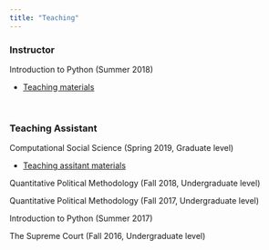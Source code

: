 ```yaml
---
title: "Teaching"
---
```


### Instructor

Introduction to Python (Summer 2018)

- [Teaching materials](https://github.com/erossiter/pythoncourse2018)

<br>

### Teaching Assistant

Computational Social Science (Spring 2019, Graduate level)

- [Teaching assitant materials](https://github.com/erossiter/csslab2019)


Quantitative Political Methodology (Fall 2018, Undergraduate level)

Quantitative Political Methodology (Fall 2017, Undergraduate level)

Introduction to Python (Summer 2017)

The Supreme Court (Fall 2016, Undergraduate level)


